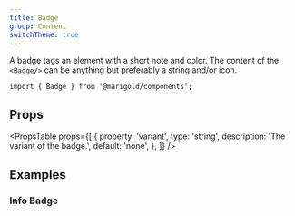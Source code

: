 ```yaml
---
title: Badge
group: Content
switchTheme: true
---
```


A badge tags an element with a short note and color. The content of the `<Badge/>` can be anything but preferably a string and/or icon.

```tsx
import { Badge } from '@marigold/components';
```

## Props

<PropsTable
  props={[
    {
      property: 'variant',
      type: 'string',
      description: 'The variant of the badge.',
      default: 'none',
    },
  ]}
/>
## Examples

### Info Badge

```tsx preview file=components/Badge/basic-badge.demo.tsx

```

